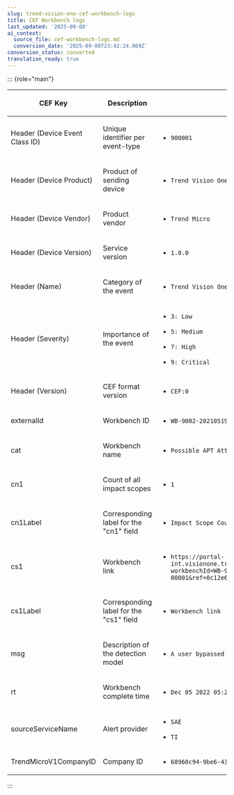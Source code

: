 ```yaml
---
slug: trend-vision-one-cef-workbench-logs
title: CEF Workbench logs
last_updated: '2025-09-08'
ai_context:
  source_file: cef-workbench-logs.md
  conversion_date: '2025-09-08T23:42:24.069Z'
conversion_status: converted
translation_ready: true
---
```


::: {role="main"}

<table>
<thead>
<tr>
<th><p>CEF Key</p></th>
<th><p>Description</p></th>
<th><p>Example</p></th>
</tr>
</thead>
<tbody>
<tr>
<td><p>Header (Device Event Class ID)</p></td>
<td><p>Unique identifier per event-type</p></td>
<td><ul>
<li><p><code>900001</code></p></li>
</ul></td>
</tr>
<tr>
<td><p>Header (Device Product)</p></td>
<td><p>Product of sending device</p></td>
<td><ul>
<li><p><code>Trend Vision One</code></p></li>
</ul></td>
</tr>
<tr>
<td><p>Header (Device Vendor)</p></td>
<td><p>Product vendor</p></td>
<td><ul>
<li><p><code>Trend Micro</code></p></li>
</ul></td>
</tr>
<tr>
<td><p>Header (Device Version)</p></td>
<td><p>Service version</p></td>
<td><ul>
<li><p><code>1.0.0</code></p></li>
</ul></td>
</tr>
<tr>
<td><p>Header (Name)</p></td>
<td><p>Category of the event</p></td>
<td><ul>
<li><p><code>Trend Vision One Workbench Alert</code></p></li>
</ul></td>
</tr>
<tr>
<td><p>Header (Severity)</p></td>
<td><p>Importance of the event</p></td>
<td><ul>
<li><p><code>3: Low</code></p></li>
<li><p><code>5: Medium</code></p></li>
<li><p><code>7: High</code></p></li>
<li><p><code>9: Critical</code></p></li>
</ul></td>
</tr>
<tr>
<td><p>Header (Version)</p></td>
<td><p>CEF format version</p></td>
<td><ul>
<li><p><code>CEF:0</code></p></li>
</ul></td>
</tr>
<tr>
<td><p>externalId</p></td>
<td><p>Workbench ID</p></td>
<td><ul>
<li><p><code>WB-9002-20210519-00014</code></p></li>
</ul></td>
</tr>
<tr>
<td><p>cat</p></td>
<td><p>Workbench name</p></td>
<td><ul>
<li><p><code>Possible APT Attack</code></p></li>
</ul></td>
</tr>
<tr>
<td><p>cn1</p></td>
<td><p>Count of all impact scopes</p></td>
<td><ul>
<li><p><code>1</code></p></li>
</ul></td>
</tr>
<tr>
<td><p>cn1Label</p></td>
<td><p>Corresponding label for the "cn1" field</p></td>
<td><ul>
<li><p><code>Impact Scope Count</code></p></li>
</ul></td>
</tr>
<tr>
<td><p>cs1</p></td>
<td><p>Workbench link</p></td>
<td><ul>
<li><p><code>https://portal-int.visionone.trendmicro.com/index.html#/workbench?workbenchId=WB-9002-20210517-00001&amp;ref=0c12e642ca5b7ed4436e5f23f568ae10066608d3</code></p></li>
</ul></td>
</tr>
<tr>
<td><p>cs1Label</p></td>
<td><p>Corresponding label for the "cs1" field</p></td>
<td><ul>
<li><p><code>Workbench link</code></p></li>
</ul></td>
</tr>
<tr>
<td><p>msg</p></td>
<td><p>Description of the detection model</p></td>
<td><ul>
<li><p><code>A user bypassed higher-level permissions.</code></p></li>
</ul></td>
</tr>
<tr>
<td><p>rt</p></td>
<td><p>Workbench complete time</p></td>
<td><ul>
<li><p><code>Dec 05 2022 05:26:45</code></p></li>
</ul></td>
</tr>
<tr>
<td><p>sourceServiceName</p></td>
<td><p>Alert provider</p></td>
<td><ul>
<li><p><code>SAE</code></p></li>
<li><p><code>TI</code></p></li>
</ul></td>
</tr>
<tr>
<td><p>TrendMicroV1CompanyID</p></td>
<td><p>Company ID</p></td>
<td><ul>
<li><p><code>68960c94-9be6-4343-a4ca-6408de7aa331</code></p></li>
</ul></td>
</tr>
</tbody>
</table>
:::
